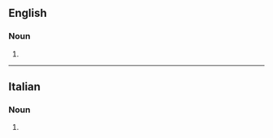 ==English==

===Noun===
{{head|en|noun form}}

# {{plural of|palazzo|lang=en}}

----

==Italian==

===Noun===
{{head|it|noun plural form|g=m}}

# {{plural of|palazzo|lang=it}}